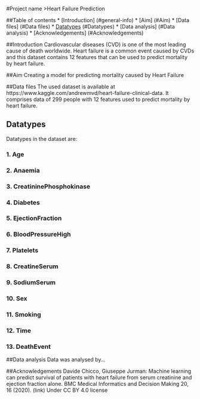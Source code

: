 #Project name 
>Heart Failure Prediction

##Table of contents
* [Introduction] (#general-info)
* [Aim] (#Aim)
* [Data files] (#Data files)
* [Datatypes] (#Datatypes)
* [Data analysis] (#Data analysis)
* [Acknowledgements] (#Acknowledgements)

##Introduction
Cardiovascular diseases (CVD) is one of the most leading cause of death worldwide. 
Heart failure is a common event caused by CVDs and this dataset contains 12 features that can be used to predict mortality by heart failure.

##Aim
Creating a model for predicting mortality caused by Heart Failure

##Data files
The used dataset is available at https://www.kaggle.com/andrewmvd/heart-failure-clinical-data.
It comprises data of 299 people with 12 features used to predict mortality by heart failure.

## Datatypes 

Datatypes in the dataset are:

### 1. Age
### 2. Anaemia
### 3. CreatininePhosphokinase
### 4. Diabetes
### 5. EjectionFraction
### 6. BloodPressureHigh
### 7. Platelets
### 8. CreatineSerum
### 9. SodiumSerum
### 10. Sex
### 11. Smoking
### 12. Time
### 13. DeathEvent

##Data analysis
Data was analysed by...

##Acknowledgements
Davide Chicco, Giuseppe Jurman: Machine learning can predict survival of patients with heart failure from serum creatinine and ejection fraction alone. BMC Medical Informatics and Decision Making 20, 16 (2020). (link)
Under CC BY 4.0 license